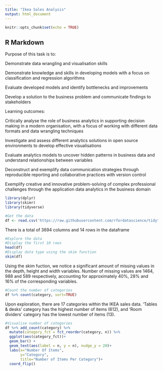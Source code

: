 ```yaml
---
title: "Ikea Sales Analysis"
output: html_document
---
```


```r
knitr::opts_chunk$set(echo = TRUE)
```

## R Markdown
Purpose of this task is to:

Demonstrate data wrangling and visualisation skills

Demonstrate knowledge and skills in developing models with a focus on classification and regression algorithms

Evaluate developed models and identify bottlenecks and improvements

Develop a solution to the business problem and communicate findings to stakeholders

Learning outcomes:

Critically analyse the role of business analytics in supporting decision making in a modern organisation, with a focus of working with different data formats and data wrangling techniques

Investigate and assess different analytics solutions in open source environments to develop effective visualisations

Evaluate analytics models to uncover hidden patterns in business data and understand relationships between variables

Deconstruct and exemplify data communication strategies through reproducible reporting and collaborative practices with version control

Exemplify creative and innovative problem-solving of complex professional challenges through the application data analytics in the business domain

```r
library(dplyr)
library(skimr)
library(tidyverse)

#Get the data
df <- read.csv('https://raw.githubusercontent.com/rfordatascience/tidytuesday/master/data/2020/2020-11-03/ikea.csv')
```

There is a total of 3694 columns and 14 rows in the dataframe

```r
#Explore the data
#Display the first 10 rows
head(df)
#Display data type using the skim function
skim(df)
```
Using the skim fuction, we notice a significant amount of missing values in the depth, height and width variables. Number of missing values are 1464, 988 and 589 respectively, accounting for approximately 40%, 28% and 16% of the corresponding variables.
```r
#Count the number of categories
df %>% count(category, sort=TRUE)
```
Upon exploration, there are 17 categories within the IKEA sales data. 'Tables & desks' category has the highest number of items (612), and 'Room dividers' category has the lowest number of items (13).
```r
#Visualise number of categories
df %>% add_count(category) %>%
  mutate(category_fct = fct_reorder(category, n)) %>% 
  ggplot(aes(category_fct))+
  geom_bar() +
  geom_text(aes(label = n, y = n), nudge_y = 20)+
  labs(x="Number Of Items",
       y="Category",
       title="Number of Items Per Category")+
  coord_flip()
```


